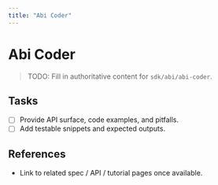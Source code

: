 ```yaml
---
title: "Abi Coder"
---
```


# Abi Coder

> TODO: Fill in authoritative content for `sdk/abi/abi-coder`.

## Tasks
- [ ] Provide API surface, code examples, and pitfalls.
- [ ] Add testable snippets and expected outputs.

## References
- Link to related spec / API / tutorial pages once available.
